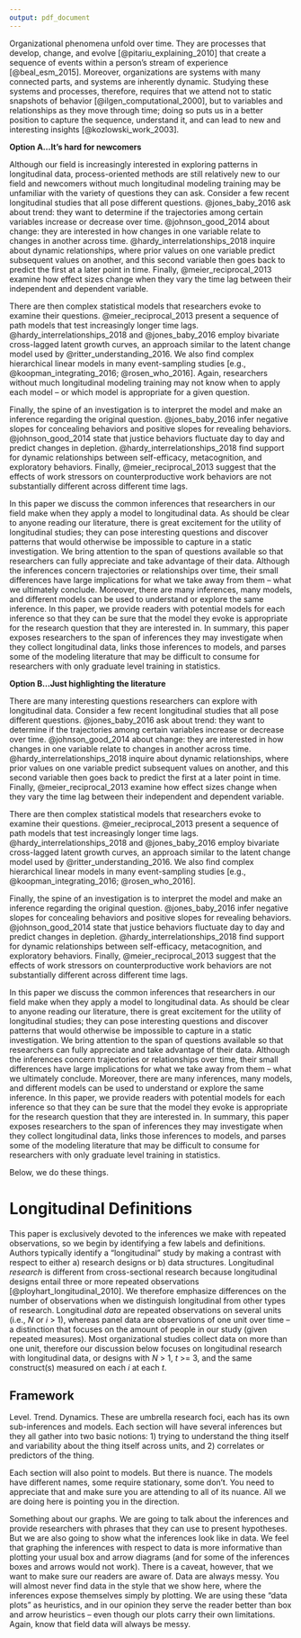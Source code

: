 ```yaml
---
output: pdf_document
---
```


Organizational phenomena unfold over time. They are processes that develop, change, and evolve [@pitariu_explaining_2010] that create a sequence of events within a person's stream of experience [@beal_esm_2015]. Moreover, organizations are systems with many connected parts, and systems are inherently dynamic. Studying these systems and processes, therefore, requires that we attend not to static snapshots of behavior [@ilgen_computational_2000], but to variables and relationships as they move through time; doing so puts us in a better position to capture the sequence, understand it, and can lead to new and interesting insights [@kozlowski_work_2003].

**Option A...It's hard for newcomers**

Although our field is increasingly interested in exploring patterns in longitudinal data, process-oriented methods are still relatively new to our field and newcomers without much longitudinal modeling training may be unfamiliar with the variety of questions they can ask. Consider a few recent longitudinal studies that all pose different questions. @jones_baby_2016 ask about trend: they want to determine if the trajectories among certain variables increase or decrease over time. @johnson_good_2014 about change: they are interested in how changes in one variable relate to changes in another across time. @hardy_interrelationships_2018 inquire about dynamic relationships, where prior values on one variable predict subsequent values on another, and this second variable then goes back to predict the first at a later point in time. Finally, @meier_reciprocal_2013 examine how effect sizes change when they vary the time lag between their independent and dependent variable. 

There are then complex statistical models that researchers evoke to examine their questions. @meier_reciprocal_2013 present a sequence of path models that test increasingly longer time lags. @hardy_interrelationships_2018 and @jones_baby_2016 employ bivariate cross-lagged latent growth curves, an approach similar to the latent change model used by @ritter_understanding_2016. We also find complex hierarchical linear models in many event-sampling studies [e.g., @koopman_integrating_2016; @rosen_who_2016]. Again, researchers without much longitudinal modeling training may not know when to apply each model -- or which model is appropriate for a given question.

Finally, the spine of an investigation is to interpret the model and make an inference regarding the original question. @jones_baby_2016 infer negative slopes for concealing behaviors and positive slopes for revealing behaviors. @johnson_good_2014 state that justice behaviors fluctuate day to day and predict changes in depletion. @hardy_interrelationships_2018 find support for dynamic relationships between self-efficacy, metacognition, and exploratory behaviors. Finally, @meier_reciprocal_2013 suggest that the effects of work stressors on counterproductive work behaviors are not substantially different across different time lags.

In this paper we discuss the common inferences that researchers in our field make when they apply a model to longitudinal data. As should be clear to anyone reading our literature, there is great excitement for the utility of longitudinal studies; they can pose interesting questions and discover patterns that would otherwise be impossible to capture in a static investigation. We bring attention to the span of questions available so that researchers can fully appreciate and take advantage of their data. Although the inferences concern trajectories or relationships over time, their small differences have large implications for what we take away from them -- what we ultimately conclude. Moreover, there are many inferences, many models, and different models can be used to understand or explore the same inference. In this paper, we provide readers with potential models for each inference so that they can be sure that the model they evoke is appropriate for the research question that they are interested in. In summary, this paper exposes researchers to the span of inferences they may investigate when they collect longitudinal data, links those inferences to models, and parses some of the modeling literature that may be difficult to consume for researchers with only graduate level training in statistics.

**Option B...Just highlighting the literature**

There are many interesting questions researchers can explore with longitudinal data. Consider a few recent longitudinal studies that all pose different questions. @jones_baby_2016 ask about trend: they want to determine if the trajectories among certain variables increase or decrease over time. @johnson_good_2014 about change: they are interested in how changes in one variable relate to changes in another across time. @hardy_interrelationships_2018 inquire about dynamic relationships, where prior values on one variable predict subsequent values on another, and this second variable then goes back to predict the first at a later point in time. Finally, @meier_reciprocal_2013 examine how effect sizes change when they vary the time lag between their independent and dependent variable. 

There are then complex statistical models that researchers evoke to examine their questions. @meier_reciprocal_2013 present a sequence of path models that test increasingly longer time lags. @hardy_interrelationships_2018 and @jones_baby_2016 employ bivariate cross-lagged latent growth curves, an approach similar to the latent change model used by @ritter_understanding_2016. We also find complex hierarchical linear models in many event-sampling studies [e.g., @koopman_integrating_2016; @rosen_who_2016].

Finally, the spine of an investigation is to interpret the model and make an inference regarding the original question. @jones_baby_2016 infer negative slopes for concealing behaviors and positive slopes for revealing behaviors. @johnson_good_2014 state that justice behaviors fluctuate day to day and predict changes in depletion. @hardy_interrelationships_2018 find support for dynamic relationships between self-efficacy, metacognition, and exploratory behaviors. Finally, @meier_reciprocal_2013 suggest that the effects of work stressors on counterproductive work behaviors are not substantially different across different time lags.

In this paper we discuss the common inferences that researchers in our field make when they apply a model to longitudinal data. As should be clear to anyone reading our literature, there is great excitement for the utility of longitudinal studies; they can pose interesting questions and discover patterns that would otherwise be impossible to capture in a static investigation. We bring attention to the span of questions available so that researchers can fully appreciate and take advantage of their data. Although the inferences concern trajectories or relationships over time, their small differences have large implications for what we take away from them -- what we ultimately conclude. Moreover, there are many inferences, many models, and different models can be used to understand or explore the same inference. In this paper, we provide readers with potential models for each inference so that they can be sure that the model they evoke is appropriate for the research question that they are interested in. In summary, this paper exposes researchers to the span of inferences they may investigate when they collect longitudinal data, links those inferences to models, and parses some of the modeling literature that may be difficult to consume for researchers with only graduate level training in statistics. 

Below, we do these things.

# Longitudinal Definitions

This paper is exclusively devoted to the inferences we make with repeated observations, so we begin by identifying a few labels and definitions. Authors typically identify a "longitudinal" study by making a contrast with respect to either a) research designs or b) data structures. Longitudinal *research* is different from cross-sectional research because longitudinal designs entail three or more repeated observations [@ployhart_longitudinal_2010]. We therefore emphasize differences on the number of observations when we distinguish longitudinal from other types of research. Longitudinal *data* are repeated observations on several units (i.e., $N$ or $i$ > 1), whereas panel data are observations of one unit over time -- a distinction that focuses on the amount of people in our study (given repeated measures). Most organizational studies collect data on more than one unit, therefore our discussion below focuses on longitudinal research with longitudinal data, or designs with $N$ > 1, $t$ >= 3, and the same construct(s) measured on each $i$ at each $t$. 

## Framework
Level. Trend. Dynamics. These are umbrella research foci, each has its own sub-inferences and models. Each section will have several inferences but they all gather into two basic notions: 1) trying to understand the thing itself and variability about the thing itself across units, and 2) correlates or predictors of the thing. 

Each section will also point to models. But there is nuance. The models have different names, some require stationary, some don't. You need to appreciate that and make sure you are attending to all of its nuance. All we are doing here is pointing you in the direction. 

Something about our graphs. We are going to talk about the inferences and provide researchers with phrases that they can use to present hypotheses. But we are also going to show what the inferences look like in data. We feel that graphing the inferences with respect to data is more informative than plotting your usual box and arrow diagrams (and for some of the inferences boxes and arrows would not work). There is a caveat, however, that we want to make sure our readers are aware of. Data are always messy. You will almost never find data in the style that we show here, where the inferences expose themselves simply by plotting. We are using these "data plots" as heuristics, and in our opinion they serve the reader better than box and arrow heuristics -- even though our plots carry their own limitations. Again, know that field data will always be messy. 









